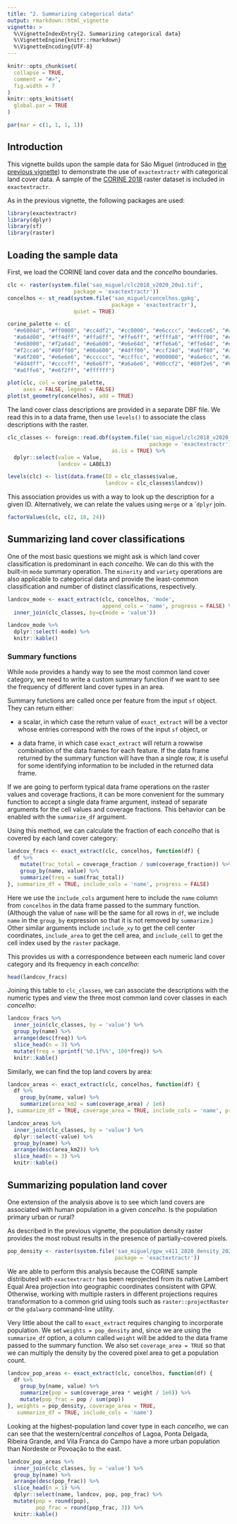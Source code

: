 ```yaml
---
title: "2. Summarizing categorical data"
output: rmarkdown::html_vignette
vignette: >
  %\VignetteIndexEntry{2. Summarizing categorical data}
  %\VignetteEngine{knitr::rmarkdown}
  %\VignetteEncoding{UTF-8}
---
```


```r
knitr::opts_chunk$set(
  collapse = TRUE,
  comment = "#>",
  fig.width = 7
)
knitr::opts_knit$set(
  global.par = TRUE
)
```

```r
par(mar = c(1, 1, 1, 1))
```

## Introduction

This vignette builds upon the sample data for São Miguel (introduced in 
[the previous vignette](population.html)) to demonstrate the use of `exactextractr` 
with categorical land cover data. A sample of the
[CORINE 2018](https://land.copernicus.eu/pan-european/corine-land-cover/clc2018)
raster dataset is included in `exactextractr`.

As in the previous vignette, the following packages are used:

```r
library(exactextractr)
library(dplyr)
library(sf)
library(raster)
```

## Loading the sample data

First, we load the CORINE land cover data and the _concelho_ boundaries.

```r
clc <- raster(system.file('sao_miguel/clc2018_v2020_20u1.tif',
                     package = 'exactextractr'))
concelhos <- st_read(system.file('sao_miguel/concelhos.gpkg',
                                 package = 'exactextractr'),
                     quiet = TRUE)
```

```r
corine_palette <- c(
  "#e6004d", "#ff0000", "#cc4df2", "#cc0000", "#e6cccc", "#e6cce6", "#a600cc",
  "#a64d00", "#ff4dff", "#ffa6ff", "#ffe6ff", "#ffffa8", "#ffff00", "#e6e600",
  "#e68000", "#f2a64d", "#e6a600", "#e6e64d", "#ffe6a6", "#ffe64d", "#e6cc4d",
  "#f2cca6", "#80ff00", "#00a600", "#4dff00", "#ccf24d", "#a6ff80", "#a6e64d",
  "#a6f200", "#e6e6e6", "#cccccc", "#ccffcc", "#000000", "#a6e6cc", "#a6a6ff",
  "#4d4dff", "#ccccff", "#e6e6ff", "#a6a6e6", "#00ccf2", "#80f2e6", "#00ffa6",
  "#a6ffe6", "#e6f2ff", "#ffffff")

plot(clc, col = corine_palette,
     axes = FALSE, legend = FALSE)
plot(st_geometry(concelhos), add = TRUE)
```

The land cover class descriptions are provided in a separate DBF file. We read
this in to a data frame, then use `levels()` to associate the class descriptions
with the raster.

```r
clc_classes <- foreign::read.dbf(system.file('sao_miguel/clc2018_v2020_20u1.tif.vat.dbf',
                                             package = 'exactextractr'),
                                 as.is = TRUE) %>%
  dplyr::select(value = Value,
                landcov = LABEL3)

levels(clc) <- list(data.frame(ID = clc_classes$value,
                               landcov = clc_classes$landcov))
```

This association provides us with a way to look up the description for a given
ID. Alternatively, we can relate the values using `merge` or a ``dplyr` join.

```r
factorValues(clc, c(2, 18, 24))
```

## Summarizing land cover classifications

One of the most basic questions we might ask is which land cover classification
is predominant in each _concelho_. We can do this with the built-in `mode`
summary operation. The `minority` and `variety` operations are also applicable
to categorical data and provide the least-common classification and number of
distinct classifications, respectively.

```r
landcov_mode <- exact_extract(clc, concelhos, 'mode', 
                              append_cols = 'name', progress = FALSE) %>%
  inner_join(clc_classes, by=c(mode = 'value'))
```

```r
landcov_mode %>%
  dplyr::select(-mode) %>%
  knitr::kable()
```

### Summary functions

While `mode` provides a handy way to see the most common land cover category, we
need to write a custom summary function if we want to see the frequency of
different land cover types in an area.

Summary functions are called once per feature from the input `sf` object. They
can return either:

 * a scalar, in which case the return value of `exact_extract` will be a vector
   whose entries correspond with the rows of the input `sf` object, or
    
 * a data frame, in which case `exact_extract` will return a rowwise combination
   of the data frames for each feature. If the data frame returned by the
   summary function will have than a single row, it is useful for some
   identifying information to be included in the returned data frame.

If we are going to perform typical data frame operations on the raster values
and coverage fractions, it can be more convenient for the summary function to
accept a single data frame argument, instead of separate arguments for the cell
values and coverage fractions. This behavior can be enabled with the
`summarize_df` argument.

Using this method, we can calculate the fraction of each _concelho_ that is
covered by each land cover category:

```r
landcov_fracs <- exact_extract(clc, concelhos, function(df) {
  df %>%
    mutate(frac_total = coverage_fraction / sum(coverage_fraction)) %>%
    group_by(name, value) %>%
    summarize(freq = sum(frac_total))
}, summarize_df = TRUE, include_cols = 'name', progress = FALSE)
```

Here we use the `include_cols` argument here to include the `name` column from
`concelhos` in the data frame passed to the summary function. (Although the
value of `name` will be the same for all rows in  `df`, we include `name` in the
`group_by` expression so that it is not removed by `summarize`.) Other similar
arguments include `include_xy` to get the cell center coordinates,
`include_area` to get the cell area, and `include_cell` to get the cell index
used by the `raster` package.

This provides us with a correspondence between each numeric land cover category
and its frequency in each _concelho_:

```r
head(landcov_fracs)
```

Joining this table to `clc_classes`, we can associate the descriptions with the
numeric types and view the three most common land cover classes in each
_concelho_:

```r
landcov_fracs %>%
  inner_join(clc_classes, by = 'value') %>%
  group_by(name) %>%
  arrange(desc(freq)) %>%
  slice_head(n = 3) %>%
  mutate(freq = sprintf('%0.1f%%', 100*freq)) %>%
  knitr::kable()
```
Similarly, we can find the top land covers by area:

```r
landcov_areas <- exact_extract(clc, concelhos, function(df) {
  df %>%
    group_by(name, value) %>%
    summarize(area_km2 = sum(coverage_area) / 1e6)
}, summarize_df = TRUE, coverage_area = TRUE, include_cols = 'name', progress = FALSE)
```

```r
landcov_areas %>%
  inner_join(clc_classes, by = 'value') %>%
  dplyr::select(-value) %>%
  group_by(name) %>%
  arrange(desc(area_km2)) %>%
  slice_head(n = 3) %>%
  knitr::kable()
```

## Summarizing population land cover

One extension of the analysis above is to see which land covers are associated
with human population in a given _concelho_. Is the population primary urban or
rural?

As described in the previous vignette, the population density raster provides
the most robust results in the presence of partially-covered pixels.

```r
pop_density <- raster(system.file('sao_miguel/gpw_v411_2020_density_2020.tif',
                                  package = 'exactextractr'))
```

We are able to perform this analysis because the CORINE sample distributed with
`exactextractr` has been reprojected from its native Lambert Equal Area
projection into geographic coordinates consistent with GPW. Otherwise, working
with multiple rasters in different projections requires transformation to a
common grid using tools such as `raster::projectRaster` or the `gdalwarp`
command-line utility.

Very little about the call to `exact_extract` requires changing to incorporate
population. We set `weights = pop_density` and, since we are using the
`summarize_df` option, a column called `weight` will be added to the data frame
passed to the summary function. We also set `coverage_area = TRUE` so that we
can multiply the density by the covered pixel area to get a population count.

```r
landcov_pop_areas <- exact_extract(clc, concelhos, function(df) {
  df %>%
    group_by(name, value) %>%
    summarize(pop = sum(coverage_area * weight / 1e6)) %>%
    mutate(pop_frac = pop / sum(pop))
}, weights = pop_density, coverage_area = TRUE,
   summarize_df = TRUE, include_cols = 'name')
```

Looking at the highest-population land cover type in each _concelho_, we can
can see that the western/central _concelhos_ of Lagoa, Ponta Delgada, Ribeira
Grande, and Vila Franca do Campo have a more urban population than Nordeste or
Povoação to the east.

```r
landcov_pop_areas %>%
  inner_join(clc_classes, by = 'value') %>%
  group_by(name) %>%
  arrange(desc(pop_frac)) %>%
  slice_head(n = 1) %>%
  dplyr::select(name, landcov, pop, pop_frac) %>%
  mutate(pop = round(pop),
         pop_frac = round(pop_frac, 3)) %>%
  knitr::kable()
```
